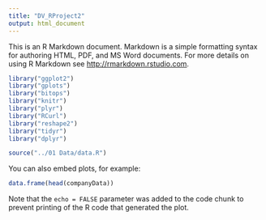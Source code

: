 ```yaml
---
title: "DV_RProject2"
output: html_document
---
```


This is an R Markdown document. Markdown is a simple formatting syntax for authoring HTML, PDF, and MS Word documents. For more details on using R Markdown see <http://rmarkdown.rstudio.com>.



```r
library("ggplot2")
library("gplots")
library("bitops")
library("knitr")
library("plyr")
library("RCurl")
library("reshape2")
library("tidyr")
library("dplyr")


```

```r
source("../01 Data/data.R")
```

You can also embed plots, for example:

```r
data.frame(head(companyData))
```

Note that the `echo = FALSE` parameter was added to the code chunk to prevent printing of the R code that generated the plot.
